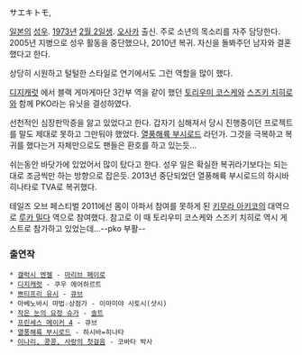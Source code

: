 サエキトモ, 

[[일본]]의 [[성우]]. [[1973년]] [[2월 2일]]생. [[오사카]] 출신. 주로 소년의 목소리를 자주 담당한다. 2005년 지병으로 성우 활동을 중단했으나, 2010년 복귀. 자신을 돌봐주던 남자와 결혼했다고 한다.

상당히 시원하고 털털한 스타일로 연기에서도 그런 역할을 많이 했다.

[[디지캐럿]] 에서 블랙 게마게마단 3간부 역을 같이 했던 [[토리우미 코스케]]와 [[스즈키 치히로]]와 함께 PKO라는 유닛을 결성하였다.

선천적인 심장판막증을 앓고 있었다고 한다. 갑자기 심해져서 당시 진행중이던 프로젝트를 말도 제대로 못하고 그만둬야 했었다. [[열풍해륙 부시로드]] 라던가. 그것을 극복하고 복귀를 했다는거 자체만으로도 팬들은 환호를 하고 있는듯...

쉬는동안 바닷가에 있었어서 많이 탔다고 한다. 성우 일은 확실한 복귀라기보다는 되는대로 조금씩만 하는 방향으로 잡은듯. 2013년 중단되었던 열풍해륙 부시로드의 하시바 히나타로 TVA로 복귀했다.

테일즈 오브 페스티벌 2011에선 몸이 아파서 참여를 못하게 된 [[키무라 아키코]]의 대역으로 [[루카 밀다]] 역으로 참여했다. 참고로 이 때 토리우미 코스케와 스즈키 치히로 역시 게스트로 참가하고 있었는데...--pko 부활--
 

=== 출연작 ===
 * [[갤럭시 엔젤]] - [[마리브 페이로]]
 * [[디지캐럿]] - 쿠우 에어하르트
 * [[쁘티프리 유시]] - [[큐브]]
 * 아베노바시 마법☆상점가 - 이마미야 사토시(샷시)
 * [[작은 눈의 요정 슈가]] - [[솔트]]
 * [[프린세스 메이커 4]] - 큐브
 * [[열풍해륙 부시로드]] - 하시바=히나타
 * [[이나리, 콩콩, 사랑의 첫걸음]] - 코바타 박사
